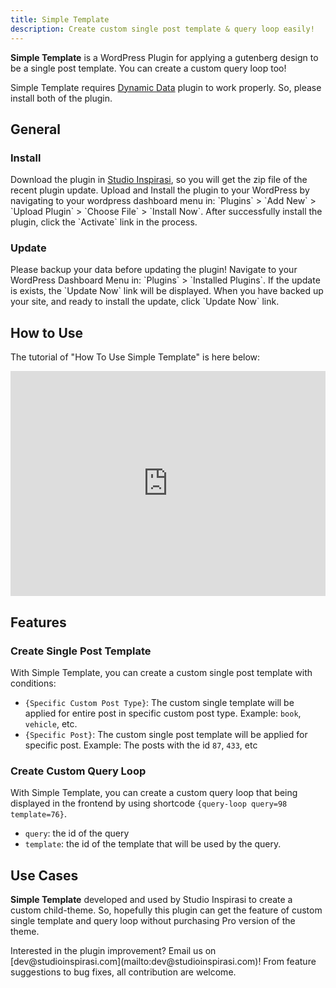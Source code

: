 ```yaml
---
title: Simple Template
description: Create custom single post template & query loop easily!
---
```


**Simple Template** is a WordPress Plugin for applying a gutenberg design to be a single post template. You can create a custom query loop too!

Simple Template requires <a href="https://studioinspirasi.com/product/dynamic-data" target="_blank">Dynamic Data</a> plugin to work properly. So, please install both of the plugin. 

##  General

###  Install

<Stepper>
  <StepperItem title="Step 1: Download">
    Download the plugin in <a href="https://studioinspirasi.com/product/simple-template" target="_blank">Studio Inspirasi</a>, so you will get the zip file of the recent plugin update.
  </StepperItem>
  <StepperItem title="Step 2: Upload & Install">
    Upload and Install the plugin to your WordPress by navigating to your wordpress dashboard menu in: `Plugins` > `Add New` > `Upload Plugin` > `Choose File` > `Install Now`.
  </StepperItem>
  <StepperItem title="Step 3: Activate">
    After successfully install the plugin, click the `Activate` link in the process.
  </StepperItem>
</Stepper>

###  Update

<Note title="📣 Caution"> 
 Please backup your data before updating the plugin!
</Note>

<Stepper>
  <StepperItem title="Step 1: Check Update">
    Navigate to your WordPress Dashboard Menu in: `Plugins` > `Installed Plugins`. If the update is exists, the `Update Now` link will be displayed.
  </StepperItem>
  <StepperItem title="Step 2: Update Now">
    When you have backed up your site, and ready to install the update, click `Update Now` link.
  </StepperItem>
</Stepper>

##  How to Use

The tutorial of "How To Use Simple Template" is here below:

<iframe width="100%" height="360px" src="https://www.youtube.com/embed/NlIZSWz3FME?si=mMGtXPRmSf-ggFc4" title="YouTube video player" frameborder="0" allow="accelerometer; autoplay; clipboard-write; encrypted-media; gyroscope; picture-in-picture; web-share" referrerpolicy="strict-origin-when-cross-origin" allowfullscreen></iframe>

##  Features

### Create Single Post Template

With Simple Template, you can create a custom single post template with conditions:
- `{Specific Custom Post Type}`: The custom single template will be applied for entire post in specific custom post type. Example: `book`, `vehicle`, etc.
- `{Specific Post}`: The custom single post template will be applied for specific post. Example: The posts with the id `87`, `433`, etc

### Create Custom Query Loop 

With Simple Template, you can create a custom query loop that being displayed in the frontend by using shortcode `{query-loop query=98 template=76}`.
- `query`: the id of the query
- `template`: the id of the template that will be used by the query.

##  Use Cases

**Simple Template** developed and used by Studio Inspirasi to create a custom child-theme. So, hopefully this plugin can get the feature of custom single template and query loop without purchasing Pro version of the theme. 

<Note title="📂 Contribution"> 
 Interested in the plugin improvement? Email us on [dev@studioinspirasi.com](mailto:dev@studioinspirasi.com)! From feature suggestions to bug fixes, all contribution are welcome.
</Note>